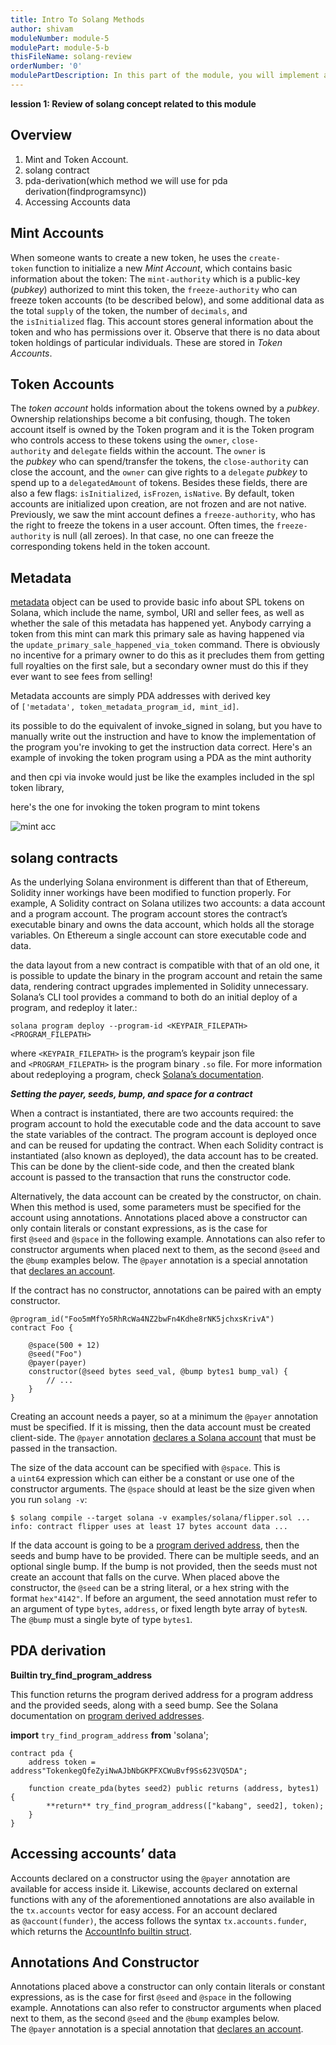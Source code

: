```yaml
---
title: Intro To Solang Methods
author: shivam
moduleNumber: module-5
modulePart: module-5-b
thisFileName: solang-review
orderNumber: '0'
modulePartDescription: In this part of the module, you will implement a Solidity Solang program for NFT minting and transfer (NFT mint authority is PDA).
---
```




**lession 1: Review of solang concept related to this module**

## Overview

1. Mint and Token Account.
2. solang contract
3. pda-derivation(which method we will use for pda derivation(findprogramsync))
4. Accessing Accounts data

## Mint Accounts

When someone wants to create a new token, he uses the `create-token` function to initialize a new *Mint Account*, which contains basic information about the token: The `mint-authority` which is a public-key (*pubkey*) authorized to mint this token, the `freeze-authority` who can freeze token accounts (to be described below), and some additional data as the total `supply` of the token, the number of `decimals`, and the `isInitialized` flag. This account stores general information about the token and who has permissions over it. Observe that there is no data about token holdings of particular individuals. These are stored in *Token Accounts*.

## Token Accounts

The *token account* holds information about the tokens owned by a *pubkey*. Ownership relationships become a bit confusing, though. The token account itself is owned by the Token program and it is the Token program who controls access to these tokens using the `owner`, `close-authority` and `delegate` fields within the account. The `owner` is the *pubkey* who can spend/transfer the tokens, the `close-authority` can close the account, and the `owner` can give rights to a `delegate` *pubkey* to spend up to a `delegatedAmount` of tokens. Besides these fields, there are also a few flags: `isInitialized`, `isFrozen`, `isNative`. By default, token accounts are initialized upon creation, are not frozen and are not native. Previously, we saw the mint account defines a `freeze-authority`, who has the right to freeze the tokens in a user account. Often times, the `freeze-authority` is null (all zeroes). In that case, no one can freeze the corresponding tokens held in the token account.

## Metadata

[metadata](https://docs.metaplex.com/guides/archived/architecture/deep_dive/overview#metadata) object can be used to provide basic info about SPL tokens on Solana, which include the name, symbol, URI and seller fees, as well as whether the sale of this metadata has happened yet. Anybody carrying a token from this mint can mark this primary sale as having happened via the `update_primary_sale_happened_via_token` command. There is obviously no incentive for a primary owner to do this as it precludes them from getting full royalties on the first sale, but a secondary owner must do this if they ever want to see fees from selling!

Metadata accounts are simply PDA addresses with derived key of `['metadata', token_metadata_program_id, mint_id]`.

its possible to do the equivalent of invoke_signed in solang, but you have to manually write out the instruction and have to know the implementation of the program you're invoking to get the instruction data correct. Here's an example of invoking the token program using a PDA as the mint authority

and then cpi via invoke would just be like the examples included in the spl token library,

here's the one for invoking the token program to mint tokens

![mint acc](/moduleimages/mint_acc.jpeg)

## solang contracts

As the underlying Solana environment is different than that of Ethereum, Solidity inner workings have been modified to function properly. For example, A Solidity contract on Solana utilizes two accounts: a data account and a program account. The program account stores the contract’s executable binary and owns the data account, which holds all the storage variables. On Ethereum a single account can store executable code and data.

the data layout from a new contract is compatible with that of an old one, it is possible to update the binary in the program account and retain the same data, rendering contract upgrades implemented in Solidity unnecessary. Solana’s CLI tool provides a command to both do an initial deploy of a program, and redeploy it later.:

`solana program deploy --program-id <KEYPAIR_FILEPATH> <PROGRAM_FILEPATH>`

where `<KEYPAIR_FILEPATH>` is the program’s keypair json file and `<PROGRAM_FILEPATH>` is the program binary `.so` file. For more information about redeploying a program, check [Solana’s documentation](https://docs.solana.com/cli/deploy-a-program#redeploy-a-program).

**_Setting the payer, seeds, bump, and space for a contract_**

When a contract is instantiated, there are two accounts required: the program account to hold the executable code and the data account to save the state variables of the contract. The program account is deployed once and can be reused for updating the contract. When each Solidity contract is instantiated (also known as deployed), the data account has to be created. This can be done by the client-side code, and then the created blank account is passed to the transaction that runs the constructor code.

Alternatively, the data account can be created by the constructor, on chain. When this method is used, some parameters must be specified for the account using annotations. Annotations placed above a constructor can only contain literals or constant expressions, as is the case for first `@seed` and `@space` in the following example. Annotations can also refer to constructor arguments when placed next to them, as the second `@seed` and the `@bump` examples below. The `@payer` annotation is a special annotation that [declares an account](https://solang.readthedocs.io/en/v0.3.3/targets/solana.html#account-management).

If the contract has no constructor, annotations can be paired with an empty constructor.

```Solidity
@program_id("Foo5mMfYo5RhRcWa4NZ2bwFn4Kdhe8rNK5jchxsKrivA")
contract Foo {

    @space(500 + 12)
    @seed("Foo")
    @payer(payer)
    constructor(@seed bytes seed_val, @bump bytes1 bump_val) {
        // ...
    }
}
```


Creating an account needs a payer, so at a minimum the `@payer` annotation must be specified. If it is missing, then the data account must be created client-side. The `@payer` annotation [declares a Solana account](https://solang.readthedocs.io/en/v0.3.3/targets/solana.html#account-management) that must be passed in the transaction.

The size of the data account can be specified with `@space`. This is a `uint64` expression which can either be a constant or use one of the constructor arguments. The `@space` should at least be the size given when you run `solang -v`:

`$ solang compile --target solana -v examples/solana/flipper.sol
...
info: contract flipper uses at least 17 bytes account data
...`

If the data account is going to be a [program derived address](https://docs.solana.com/developing/programming-model/calling-between-programs#program-derived-addresses), then the seeds and bump have to be provided. There can be multiple seeds, and an optional single bump. If the bump is not provided, then the seeds must not create an account that falls on the curve. When placed above the constructor, the `@seed` can be a string literal, or a hex string with the format `hex"4142"`. If before an argument, the seed annotation must refer to an argument of type `bytes`, `address`, or fixed length byte array of `bytesN`. The `@bump` must a single byte of type `bytes1`.

## PDA derivation

**Builtin try_find_program_address**

This function returns the program derived address for a program address and the provided seeds, along with a seed bump. See the Solana documentation on [program derived addresses](https://edge.docs.solana.com/developing/programming-model/calling-between-programs#program-derived-addresses).

**import** `try_find_program_address` **from** 'solana';


```solidity
contract pda {
    address token = address"TokenkegQfeZyiNwAJbNbGKPFXCWuBvf9Ss623VQ5DA";

    function create_pda(bytes seed2) public returns (address, bytes1) {
        **return** try_find_program_address(["kabang", seed2], token);
    }
}
```

## Accessing accounts’ data

Accounts declared on a constructor using the `@payer` annotation are available for access inside it. Likewise, accounts declared on external functions with any of the aforementioned annotations are also available in the `tx.accounts` vector for easy access. For an account declared as `@account(funder)`, the access follows the syntax `tx.accounts.funder`, which returns the [AccountInfo builtin struct](https://solang.readthedocs.io/en/v0.3.3/targets/solana.html#account-info).

## Annotations And Constructor

Annotations placed above a constructor can only contain literals or constant expressions, as is the case for first `@seed` and `@space` in the following example. Annotations can also refer to constructor arguments when placed next to them, as the second `@seed` and the `@bump` examples below. The `@payer` annotation is a special annotation that [declares an account](https://solang.readthedocs.io/en/v0.3.3/targets/solana.html#account-management).